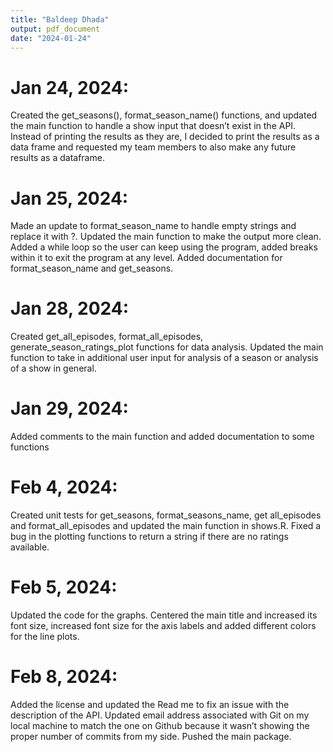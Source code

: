```yaml
---
title: "Baldeep Dhada"
output: pdf_document
date: "2024-01-24"
---
```


# Jan 24, 2024:

Created the get_seasons(), format_season_name() functions, and updated the main function to handle a show input that doesn't exist in the API. Instead of printing the results as they are, I decided to print the results as a data frame and requested my team members to also make any future results as a dataframe.

# Jan 25, 2024:

Made an update to format_season_name to handle empty strings and replace it with ?. Updated the main function to make the output more clean. Added a while loop so the user can keep using the program, added breaks within it to exit the program at any level. Added documentation for format_season_name and get_seasons.

# Jan 28, 2024:

Created get_all_episodes, format_all_episodes, generate_season_ratings_plot functions for data analysis. Updated the main function to take in additional user input for analysis of a season or analysis of a show in general.

# Jan 29, 2024:

Added comments to the main function and added documentation to some functions

# Feb 4, 2024:

Created unit tests for get_seasons, format_seasons_name, get all_episodes and format_all_episodes and updated the main function in shows.R. Fixed a bug in the plotting functions to return a string if there are no ratings available.

# Feb 5, 2024:

Updated the code for the graphs. Centered the main title and increased its font size, increased font size for the axis labels and added different colors for the line plots.

# Feb 8, 2024:

Added the license and updated the Read me to fix an issue with the description of the API. Updated email address associated with Git on my local machine to match the one on Github because it wasn't showing the proper number of commits from my side. Pushed the main package.

